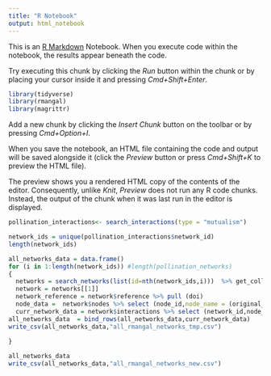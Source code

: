 ```yaml
---
title: "R Notebook"
output: html_notebook
---
```


This is an [R Markdown](http://rmarkdown.rstudio.com) Notebook. When you execute code within the notebook, the results appear beneath the code. 

Try executing this chunk by clicking the *Run* button within the chunk or by placing your cursor inside it and pressing *Cmd+Shift+Enter*. 

```r
library(tidyverse)
library(rmangal)
library(magrittr)
```

Add a new chunk by clicking the *Insert Chunk* button on the toolbar or by pressing *Cmd+Option+I*.

When you save the notebook, an HTML file containing the code and output will be saved alongside it (click the *Preview* button or press *Cmd+Shift+K* to preview the HTML file). 

The preview shows you a rendered HTML copy of the contents of the editor. Consequently, unlike *Knit*, *Preview* does not run any R code chunks. Instead, the output of the chunk when it was last run in the editor is displayed.

```r
pollination_interactions<- search_interactions(type = "mutualism")

```
```r
network_ids = unique(pollination_interactions$network_id)
length(network_ids)
```

```r
all_networks_data = data.frame()
for (i in 1:length(network_ids)) #length(pollination_networks)
{
  networks = search_networks(list(id=nth(network_ids,i)))  %>% get_collection
  network = networks[[1]]
  network_reference = network$reference %>% pull (doi)
  node_data =  network$nodes %>% select (node_id,node_name = (original_name)) #original_name
  curr_network_data = network$interactions %>% select (network_id,node_from, node_to,value,date,attribute.name,) %>% inner_join(node_data, by = c("node_from" = "node_id"  )) %>% rename (node_from_name = node_name   ) %>% inner_join(node_data, by = c("node_to" = "node_id"  )) %>% rename (node_to_name = node_name   ) %>% group_by(network_id,node_from_name,node_to_name) %>% summarise(total_interactions = sum(value)) %>% mutate(doi = network_reference, loop_i = i)
all_networks_data  = bind_rows(all_networks_data,curr_network_data)
write_csv(all_networks_data,"all_rmangal_networks_tmp.csv")
  
}

```

```r
all_networks_data
write_csv(all_networks_data,"all_rmangal_networks_new.csv")
```

